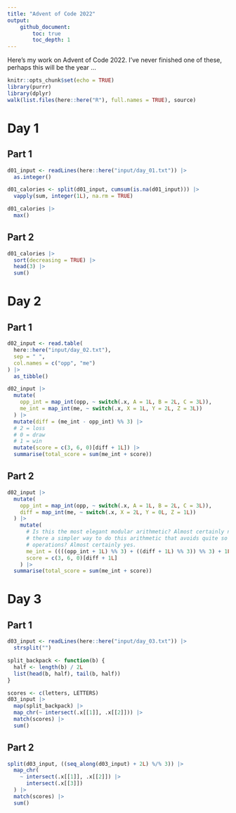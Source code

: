 ```yaml
---
title: "Advent of Code 2022"
output: 
    github_document: 
        toc: true
        toc_depth: 1
---
```


Here's my work on Advent of Code 2022. I've never finished one of these, perhaps this will be the year ...

```r
knitr::opts_chunk$set(echo = TRUE)
library(purrr)
library(dplyr)
walk(list.files(here::here("R"), full.names = TRUE), source)
```


# Day 1

## Part 1

```r
d01_input <- readLines(here::here("input/day_01.txt")) |> 
  as.integer()

d01_calories <- split(d01_input, cumsum(is.na(d01_input))) |> 
  vapply(sum, integer(1L), na.rm = TRUE)

d01_calories |> 
  max()
```

## Part 2

```r
d01_calories |> 
  sort(decreasing = TRUE) |> 
  head(3) |> 
  sum()
```

# Day 2

## Part 1

```r
d02_input <- read.table(
  here::here("input/day_02.txt"), 
  sep = " ", 
  col.names = c("opp", "me")
) |> 
  as_tibble()

d02_input |> 
  mutate(
    opp_int = map_int(opp, ~ switch(.x, A = 1L, B = 2L, C = 3L)), 
    me_int = map_int(me, ~ switch(.x, X = 1L, Y = 2L, Z = 3L))
  ) |> 
  mutate(diff = (me_int - opp_int) %% 3) |> 
  # 2 = loss
  # 0 = draw
  # 1 = win
  mutate(score = c(3, 6, 0)[diff + 1L]) |> 
  summarise(total_score = sum(me_int + score))
```

## Part 2

```r
d02_input |> 
  mutate(
    opp_int = map_int(opp, ~ switch(.x, A = 1L, B = 2L, C = 3L)), 
    diff = map_int(me, ~ switch(.x, X = 2L, Y = 0L, Z = 1L))
  ) |> 
    mutate(
      # Is this the most elegant modular arithmetic? Almost certainly not. Is
      # there a simpler way to do this arithmetic that avoids quite so many
      # operations? Almost certainly yes.
      me_int = ((((opp_int + 1L) %% 3) + ((diff + 1L) %% 3)) %% 3) + 1L, 
      score = c(3, 6, 0)[diff + 1L]
    ) |> 
  summarise(total_score = sum(me_int + score))
```

# Day 3

## Part 1

```r
d03_input <- readLines(here::here("input/day_03.txt")) |> 
  strsplit("")

split_backpack <- function(b) {
  half <- length(b) / 2L
  list(head(b, half), tail(b, half))
}

scores <- c(letters, LETTERS)
d03_input |> 
  map(split_backpack) |> 
  map_chr(~ intersect(.x[[1]], .x[[2]])) |> 
  match(scores) |> 
  sum()
```

## Part 2

```r
split(d03_input, ((seq_along(d03_input) + 2L) %/% 3)) |> 
  map_chr(
    ~ intersect(.x[[1]], .x[[2]]) |> 
      intersect(.x[[3]])
  ) |> 
  match(scores) |> 
  sum()
```
